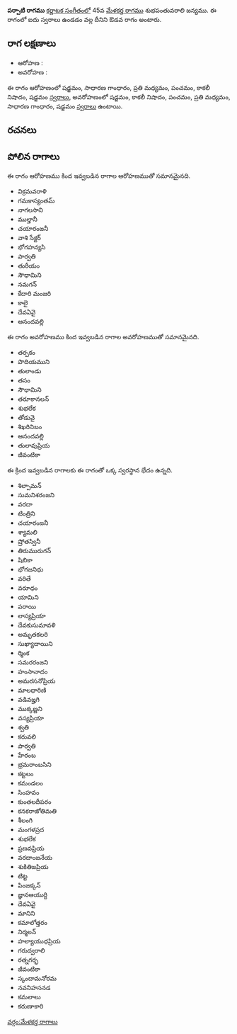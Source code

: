 {{Infobox ragam
	| name          	= పర్పాటి
	| synonym	    	= 
	| mela          	= 
	| chakra        	= 
	| janaka        	= 
	| type          	= ఔడవ
	| arohanam      	= {{svaraC|S|G2|M2|P|N3|S'}} 
	| avarohanam    	= {{svaraC|S'|N3|P|M2|G2|S}}
	| jeeva         	=
	| chhaya        	=
	| nyasa         	=
	| vishesha      	= 
	| equivalent  		= 
}}
{{కర్ణాటక సంగీత రాగాలు}}
'''పర్పాటి రాగము''' [[కర్ణాటక సంగీతం]]లో 45వ [[మేళకర్త రాగము]] శుభపంతువరాలి జన్యము.  ఈ రాగంలో ఐదు స్వరాలు ఉండడం వల్ల దీనిని ఔడవ రాగం అంటారు.


==రాగ లక్షణాలు==


* ఆరోహణ : {{svaraC|S|G2|M2|P|N3|S'}} 
* అవరోహణ : {{svaraC|S'|N3|P|M2|G2|S}}

ఈ రాగం ఆరోహణంలో షడ్జమం, సాధారణ గాంధారం, ప్రతి మధ్యమం, పంచమం, కాకలీ నిషాదం, షడ్జమం [[స్వరాలు]], అవరోహణంలో షడ్జమం, కాకలీ నిషాదం, పంచమం, ప్రతి మధ్యమం, సాధారణ గాంధారం, షడ్జమం [[స్వరాలు]] ఉంటాయి.

==రచనలు==



==పోలిన రాగాలు==
ఈ రాగం ఆరోహణము కింద ఇవ్వబడిన రాగాల ఆరోహణముతో సమానమైనది.
* విక్రమవరాళి
* గమకాస్యంతమ్
* నాగలసాని
* ముల్తానీ
* చయారంజనీ
* వాశి సేక్టర్
* భోగహన్యసి
* పార్వతి
* తురీయం
* సౌధామిని
* నమగన్
* కేదారి మంజరి
* కాలై
* దేవఏవై
* ఆనందవల్లి

ఈ రాగం అవరోహణము కింద ఇవ్వబడిన రాగాల అవరోహణముతో సమానమైనది.
* తర్పకం
* పొదియముని
* తులాండు
* తసం
* సౌధామిని
* తరూకానలన్
* శుభలేక
* తోడువై
* శిఖరినిబం
* ఆనందవల్లి
* తులావుప్రియ
* జీవంటికా

ఈ క్రింద ఇవ్వబడిన రాగాలకు ఈ రాగంతో ఒక్క స్వరస్థాన భేదం ఉన్నది.
* శిల్పామన్
* సుమనిశరంజని
* వరదా
* టింత్రిని
* చయారంజనీ
* శ్యామలి
* ష్రోతస్వినీ
* తిరుమురుగన్
* షిబికా
* భోగజనిధు
* వరితే
* వరూధం
* యామిని
* పరాయి
* లాస్యప్రియా
* దేవకుసుమావళి
* అమృతకలరి
* సుఖ్యాదాయిని
* ర్మింక
* సమరరంజని
* హంసానాదం
* అమరసనోప్రియ
* మాలధారిణి
* వడివజ్హగి
* ముక్కణ్ణని
* వస్యప్రియా
* శ్వతి
* కరువలి
* పార్వతి
* హేరంబ
* భ్రమరాంబసిని
* కట్టలం
* కమండలం
* సింహవం
* కుంతలదీపరం
* కనకరాజోతిమతి
* శీలంగి
* మంగళప్రద
* శుభలేక
* ప్రణవప్రియ
* వరదాంజనేయ
* శుకితిజప్రియ
* టిట్ట
* పింజక్కన్
* జ్ఞానఆయుర్ది
* దేవఏవై
* మానిని
* కమాలోత్తరం
* నిర్మలన్
* హల్యాయుధప్రియ
* గరుద్వరాలి
* రత్నగర్భ
* జీవంటికా
* స్కందామనోరమ
* నవనిహసనడ
* కమలాలు
* కరుణాకారి



[[వర్గం:మేళకర్త రాగాలు]]